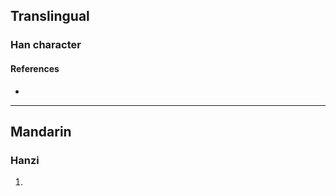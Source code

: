 {{character info}}
==Translingual==

===Han character===
{{Han char|rn=96|rad=玉|as=10|sn=14|four=17113|canj=MGEII|ids=⿰𤣩蚤}}

====References====
* {{Han ref|kx=0740.070|dkj=21172|dj=1150.050|hdz=21129.050|uh=7475|ud=29813|bh=E2D1|bd=58065}}

----

==Mandarin==

===Hanzi===
{{cmn-hanzi|pin=[[zhǎo]] ([[zhao3]])|wg=chao<sup>3</sup>}}

# {{rfdef|cmn|sort=玉10}}